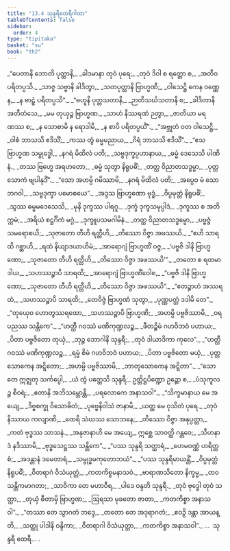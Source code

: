 ```yaml
---
title: "13.4 သုန္ဒရီထေရီဂါထာ"
tableOfContents: false
sidebar:
  order: 4
type: "tipitaka"
basket: "su"
book: "th2"
---
```



<DynamicBreadcrumb />

<Division number="313" book="th2" e="ch" v="19" p="414">

<Paragraph number="394" type="verses" book="th2">
_“ပေတာနိ ဘောတိ ပုတ္တာနိ,_  
_ခါဒမာနာ တုဝံ ပုရေ;_  
_တုဝံ ဒိဝါ စ ရတ္တော စ,_  
_အတီဝ ပရိတပ္ပသိ._  

</Paragraph>

</Division>
<Division number="314" book="th2" e="ch" v="19" p="414">

<Paragraph number="395" type="verses" book="th2">
_သာဇ္ဇ သဗ္ဗာနိ ခါဒိတွာ,_  
_သတပုတ္တာနိ ဗြာဟ္မဏီ;_  
_ဝါသေဋ္ဌိ ကေန ဝဏ္ဏေန,_  
_န ဗာဠှံ ပရိတပ္ပသိ”._  

</Paragraph>

</Division>
<Division number="315" book="th2" e="ch" v="19" p="414">

<Paragraph number="396" type="verses" book="th2">
_“ဗဟူနိ ပုတ္တသတာနိ,_  
_ဉာတိသင်္ဃသတာနိ စ;_  
_ခါဒိတာနိ အတီတံသေ,_  
_မမ တုယှဉ္စ ဗြာဟ္မဏ._  

</Paragraph>

</Division>
<Division number="316" book="th2" e="ch" v="19" p="414">

<Paragraph number="397" type="verses" book="th2">
_သာဟံ နိဿရဏံ ဉတွာ,_  
_ဇာတိယာ မရဏဿ စ;_  
_န သောစာမိ န ရောဒါမိ,_  
_န စာပိ ပရိတပ္ပယိံ”._  

</Paragraph>

</Division>
<Division number="317" book="th2" e="ch" v="19" p="414">

<Paragraph number="398" type="verses" book="th2">
_“အဗ္ဘုတံ ဝတ ဝါသေဋ္ဌိ,_  
_ဝါစံ ဘာသသိ ဧဒိသိံ;_  
_ကဿ တွံ ဓမ္မမညာယ,_  
_ဂိရံ ဘာသသိ ဧဒိသိံ”._  

</Paragraph>

</Division>
<Division number="318" book="th2" e="ch" v="19" p="414">

<Paragraph number="399" type="verses" book="th2">
_“ဧသ ဗြာဟ္မဏ သမ္ဗုဒ္ဓေါ,_  
_နဂရံ မိထိလံ ပတိ;_  
_သဗ္ဗဒုက္ခပ္ပဟာနာယ,_  
_ဓမ္မံ ဒေသေသိ ပါဏိနံ._  

</Paragraph>

</Division>
<Division number="319" book="th2" e="ch" v="19" p="414">

<Paragraph number="400" type="verses" book="th2">
_တဿ ဗြဟ္မေ အရဟတော,_  
_ဓမ္မံ သုတွာ နိရူပဓိံ;_  
_တတ္ထ ဝိညာတသဒ္ဓမ္မာ,_  
_ပုတ္တသောကံ ဗျပါနုဒိံ”._  

</Paragraph>

</Division>
<Division number="320" book="th2" e="ch" v="19" p="414">

<Paragraph number="401" type="verses" book="th2">
_“သော အဟမ္ပိ ဂမိဿာမိ,_  
_နဂရံ မိထိလံ ပတိ;_  
_အပ္ပေဝ မံ သော ဘဂဝါ,_  
_သဗ္ဗဒုက္ခာ ပမောစယေ”._  

</Paragraph>

</Division>
<Division number="321" book="th2" e="ch" v="19" p="415">

<Paragraph number="402" type="verses" book="th2">
_အဒ္ဒသ ဗြာဟ္မဏော ဗုဒ္ဓံ,_  
_ဝိပ္ပမုတ္တံ နိရူပဓိံ;_  
_သွဿ ဓမ္မမဒေသေသိ,_  
_မုနိ ဒုက္ခဿ ပါရဂူ._  

</Paragraph>

</Division>
<Division number="322" book="th2" e="ch" v="19" p="415">

<Paragraph number="403" type="verses" book="th2">
_ဒုက္ခံ ဒုက္ခသမုပ္ပါဒံ,_  
_ဒုက္ခဿ စ အတိက္ကမံ;_  
_အရိယံ စဋ္ဌင်္ဂိကံ မဂ္ဂံ,_  
_ဒုက္ခူပသမဂါမိနံ._  

</Paragraph>

</Division>
<Division number="323" book="th2" e="ch" v="19" p="415">

<Paragraph number="404" type="verses" book="th2">
_တတ္ထ ဝိညာတသဒ္ဓမ္မော,_  
_ပဗ္ဗဇ္ဇံ သမရောစယိ;_  
_သုဇာတော တီဟိ ရတ္တီဟိ,_  
_တိဿော ဝိဇ္ဇာ အဖဿယိ._  

</Paragraph>

</Division>
<Division number="324" book="th2" e="ch" v="19" p="415">

<Paragraph number="405" type="verses" book="th2">
_“ဧဟိ သာရထိ ဂစ္ဆာဟိ,_  
_ရထံ နိယျာဒယာဟိမံ;_  
_အာရောဂျံ ဗြာဟ္မဏိံ ဝဇ္ဇ,_  
_‘ပဗ္ဗဇိ ဒါနိ ဗြာဟ္မဏော;_  
_သုဇာတော တီဟိ ရတ္တီဟိ,_  
_တိဿော ဝိဇ္ဇာ အဖဿယိ’”._  

</Paragraph>

</Division>
<Division number="325" book="th2" e="ch" v="19" p="415">

<Paragraph number="406" type="verses" book="th2">
_တတော စ ရထမာဒါယ,_  
_သဟဿဉ္စာပိ သာရထိ;_  
_အာရောဂျံ ဗြာဟ္မဏိံဝေါစ,_  
_“ပဗ္ဗဇိ ဒါနိ ဗြာဟ္မဏော;_  
_သုဇာတော တီဟိ ရတ္တီဟိ,_  
_တိဿော ဝိဇ္ဇာ အဖဿယိ”._  

</Paragraph>

</Division>
<Division number="326" book="th2" e="ch" v="19" p="415">

<Paragraph number="407" type="verses" book="th2">
_“ဧတဉ္စာဟံ အဿရထံ,_  
_သဟဿဉ္စာပိ သာရထိ;_  
_တေဝိဇ္ဇံ ဗြာဟ္မဏံ သုတွာ,_  
_ပုဏ္ဏပတ္တံ ဒဒါမိ တေ”._  

</Paragraph>

</Division>
<Division number="327" book="th2" e="ch" v="19" p="415">

<Paragraph number="408" type="verses" book="th2">
_“တုယှေဝ ဟောတွဿရထော,_  
_သဟဿဉ္စာပိ ဗြာဟ္မဏိ;_  
_အဟမ္ပိ ပဗ္ဗဇိဿာမိ,_  
_ဝရပညဿ သန္တိကေ”._  

</Paragraph>

</Division>
<Division number="328" book="th2" e="ch" v="19" p="415">

<Paragraph number="409" type="verses" book="th2">
_“ဟတ္ထီ ဂဝဿံ မဏိကုဏ္ဍလဉ္စ,_  
_ဖီတဉ္စိမံ ဂဟဝိဘဝံ ပဟာယ;_  
_ပိတာ ပဗ္ဗဇိတော တုယှံ,_  
_ဘုဉ္ဇ ဘောဂါနိ သုန္ဒရီ;_  
_တုဝံ ဒါယာဒိကာ ကုလေ”._  

</Paragraph>

</Division>
<Division number="329" book="th2" e="ch" v="19" p="415">

<Paragraph number="410" type="verses" book="th2">
_“ဟတ္ထီ ဂဝဿံ မဏိကုဏ္ဍလဉ္စ,_  
_ရမ္မံ စိမံ ဂဟဝိဘဝံ ပဟာယ;_  
_ပိတာ ပဗ္ဗဇိတော မယှံ,_  
_ပုတ္တသောကေန အဋ္ဋိတော;_  
_အဟမ္ပိ ပဗ္ဗဇိဿာမိ,_  
_ဘာတုသောကေန အဋ္ဋိတာ”._  

</Paragraph>

</Division>
<Division number="330" book="th2" e="ch" v="19" p="415">

<Paragraph number="411" type="verses" book="th2">
_“သော တေ ဣဇ္ဈတု သင်္ကပ္ပေါ,_  
_ယံ တွံ ပတ္ထေသိ သုန္ဒရီ;_  
ဥတ္တိဋ္ဌပိဏ္ဍော ဥဉ္ဆော စ,_  
_ပံသုကူလဉ္စ စီဝရံ;_  
_ဧတာနိ အဘိသမ္ဘောန္တီ,_  
_ပရလောကေ အနာသဝါ”._  

</Paragraph>

</Division>
<Division number="331" book="th2" e="ch" v="19" p="416">

<Paragraph number="412" type="verses" book="th2">
_“သိက္ခမာနာယ မေ အယျေ,_  
_ဒိဗ္ဗစက္ခု ဝိသောဓိတံ;_  
_ပုဗ္ဗေနိဝါသံ ဇာနာမိ,_  
_ယတ္ထ မေ ဝုသိတံ ပုရေ._  

</Paragraph>

</Division>
<Division number="332" book="th2" e="ch" v="19" p="416">

<Paragraph number="413" type="verses" book="th2">
_တုဝံ နိဿာယ ကလျာဏိ,_  
_ထေရိ သံဃဿ သောဘနေ;_  
_တိဿော ဝိဇ္ဇာ အနုပ္ပတ္တာ,_  
_ကတံ ဗုဒ္ဓဿ သာသနံ._  

</Paragraph>

</Division>
<Division number="333" book="th2" e="ch" v="19" p="416">

<Paragraph number="414" type="verses" book="th2">
_အနုဇာနာဟိ မေ အယျေ,_  
ဣစ္ဆေ သာဝတ္ထိ ဂန္တဝေ;_  
_သီဟနာဒံ နဒိဿာမိ,_  
_ဗုဒ္ဓသေဋ္ဌဿ သန္တိကေ”._  

</Paragraph>

</Division>
<Division number="334" book="th2" e="ch" v="19" p="416">

<Paragraph number="415" type="verses" book="th2">
_“ပဿ သုန္ဒရိ သတ္ထာရံ,_  
_ဟေမဝဏ္ဏံ ဟရိတ္တစံ;_  
_အဒန္တာနံ ဒမေတာရံ,_  
_သမ္ဗုဒ္ဓမကုတောဘယံ”._  

</Paragraph>

</Division>
<Division number="335" book="th2" e="ch" v="19" p="416">

<Paragraph number="416" type="verses" book="th2">
_“ပဿ သုန္ဒရိမာယန္တိံ,_  
_ဝိပ္ပမုတ္တံ နိရူပဓိံ;_  
_ဝီတရာဂံ ဝိသံယုတ္တံ,_  
_ကတကိစ္စမနာသဝံ._  

</Paragraph>

</Division>
<Division number="336" book="th2" e="ch" v="19" p="416">

<Paragraph number="417" type="verses" book="th2">
_ဗာရာဏသိတော နိက္ခမ္မ,_  
_တဝ သန္တိကမာဂတာ;_  
_သာဝိကာ တေ မဟာဝီရ,_  
_ပါဒေ ဝန္ဒတိ သုန္ဒရီ._  

</Paragraph>

</Division>
<Division number="337" book="th2" e="ch" v="19" p="416">

<Paragraph number="418" type="verses" book="th2">
_တုဝံ ဗုဒ္ဓေါ တုဝံ သတ္ထာ,_  
_တုယှံ ဓီတာမှိ ဗြာဟ္မဏ;_  
_ဩရသာ မုခတော ဇာတာ,_  
_ကတကိစ္စာ အနာသဝါ”._  

</Paragraph>

</Division>
<Division number="338" book="th2" e="ch" v="19" p="416">

<Paragraph number="419" type="verses" book="th2">
_“တဿာ တေ သွာဂတံ ဘဒ္ဒေ,_  
_တတော တေ အဒုရာဂတံ;_  
_ဧဝဉှိ ဒန္တာ အာယန္တိ,_  
_သတ္ထု ပါဒါနိ ဝန္ဒိကာ;_  
_ဝီတရာဂါ ဝိသံယုတ္တာ,_  
_ကတကိစ္စာ အနာသဝါ”._  


</Paragraph>
</Division>

<Paragraph number="420" type="center" book="th2">
…  သုန္ဒရီ ထေရီ… .
</Paragraph>